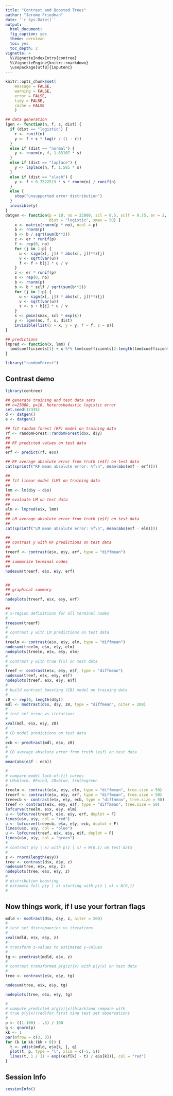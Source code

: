 ```yaml
---
title: "Contrast and Boosted Trees"
author: "Jerome Friedman"
date: '`r Sys.Date()`'
output:
  html_document:
  fig_caption: yes
  theme: cerulean
  toc: yes
  toc_depth: 2
vignette: >
  %\VignetteIndexEntry{contree}
  %\VignetteEngine{knitr::rmarkdown}
  \usepackage[utf8]{inputenc}
---
```


```r
knitr::opts_chunk$set(
    message = FALSE,
    warning = FALSE,
    error = FALSE,
    tidy = FALSE,
    cache = FALSE
    )

## data generation
lgen <- function(n, f, s, dist) {
  if (dist == "logistic") {
    r <- runif(n)
    y <- f + s * log(r / (1 - r))
  }
  else if (dist == "normal") {
    y <- rnorm(n, f, 1.63107 * s)
  }
  else if (dist == "laplace") {
    y <- laplace(n, f, 1.585 * s)
  }
  else if (dist == "slash") {
    y <- f + 0.7522519 * s * rnorm(n) / runif(n)
  }
  else {
    stop("unsupported error distribution")
  }
  invisible(y)
}
datgen <- function(p = 10, no = 25000, scl = 0.5, sclf = 0.75, er = 2,
                   dist = "logistic", smax = 50) {
    x <- matrix(rnorm(p * no), ncol = p)
    b <- rnorm(p)
    b <- b / sqrt(sum(b**2))
    z <- er * runif(p)
    f <- rep(0, no)
    for (j in 1:p) {
      u <- sign(x[, j]) * abs(x[, j])**z[j]
      v <- sqrt(var(u))
      f <- f + b[j] * u / v
    }
    z <- er * runif(p)
    s <- rep(0, no)
    b <- rnorm(p)
    b <- b * sclf / sqrt(sum(b**2))
    for (j in 1:p) {
      u <- sign(x[, j]) * abs(x[, j])**z[j]
      v <- sqrt(var(u))
      s <- s + b[j] * u / v
    }
    s <- pmin(smax, scl * exp(s))
    y <- lgen(no, f, s, dist)
    invisible(list(x = x, y = y, f = f, s = s))
}

## predictions
lmpred <- function(x, lmm) {
  lmm$coefficients[1] + x %*% lmm$coefficients[2:length(lmm$coefficients)]
}

library("randomForest")

```

## Contrast demo


```r
library(contree)

## generate training and test data sets
## n=25000, p=10, heteroskedastic logistic error
set.seed(12345)
d <- datgen()
e <- datgen()

## fit random forest (RF) model on training data
rf <- randomForest::randomForest(d$x, d$y)
##
## RF predicted values on test data
##
erf <- predict(rf, e$x)

## RF average absolute error from truth (e$f) on test data
cat(sprintf("RF mean absolute error: %f\n", mean(abs(e$f - erf))))

##
## fit linear model (LM) on training data
##
lmm <- lm(d$y ~ d$x)
##
## evaluate LM on test data
##
elm <- lmpred(e$x, lmm)
##
## LM average absolute error from truth (e$f) on test data
##
cat(sprintf("LM mean absolute error: %f\n", mean(abs(e$f - elm))))

##
## contrast y with RF predictions on test data
##
treerf <- contrast(e$x, e$y, erf, type = "diffmean")
##
## summarize terminal nodes
##
nodesum(treerf, e$x, e$y, erf)


##
## graphical summary
##
nodeplots(treerf, e$x, e$y, erf)

##
# x-region definitions for all terminal nodes
#
treesum(treerf)
#
# contrast y with LM predictions on test data
#
treelm <- contrast(e$x, e$y, elm, type = "diffmean")
nodesum(treelm, e$x, e$y, elm)
nodeplots(treelm, e$x, e$y, elm)
#
# contrast y with true f(x) on test data
#
treef <- contrast(e$x, e$y, e$f, type = "diffmean")
nodesum(treef, e$x, e$y, e$f)
nodeplots(treef, e$x, e$y, e$f)
#
# build contrast boosting (CB) model on training data
#
z0 <- rep(0, length(d$y))
mdl <- modtrast(d$x, d$y, z0, type = "diffmean", niter = 200)
#
# test set error vs iterations
#
xval(mdl, e$x, e$y, z0)
#
# CB model predictions on test data
#
ecb <- predtrast(mdl, e$x, z0)
#
# CB average absolute error from truth (e$f) on test data
#
mean(abs(e$f - ecb))
```

```r
#
# compare model lack-of-fit curves
# LM=black, RF=red, CB=blue, truth=green
#
treelm <- contrast(e$x, e$y, elm, type = "diffmean", tree.size = 50)
treerf <- contrast(e$x, e$y, erf, type = "diffmean", tree.size = 50)
treeecb <- contrast(e$x, e$y, ecb, type = "diffmean", tree.size = 50)
treef <- contrast(e$x, e$y, e$f, type = "diffmean", tree.size = 50)
lofcurve(treelm, e$x, e$y, elm)
u <- lofcurve(treerf, e$x, e$y, erf, doplot = F)
lines(u$x, u$y, col = "red")
u <- lofcurve(treeecb, e$x, e$y, ecb, doplot = F)
lines(u$x, u$y, col = "blue")
u <- lofcurve(treef, e$x, e$y, e$f, doplot = F)
lines(u$x, u$y, col = "green")
#
# contrast p(y | x) with p(z | x) = N(0,1) on test data
#
z <- rnorm(length(e$y))
tree <- contrast(d$x, d$y, z)
nodesum(tree, e$x, e$y, z)
nodeplots(tree, e$x, e$y, z)
#
# distribution boosting
# estimate full p(y | x) starting with p(z | x) = N(0,1)
#
```

## Now things work, if I use your fortran flags

```r

mdld <- modtrast(d$x, d$y, z, niter = 200)
#
# test set discrepancies vs iterations
#
xval(mdld, e$x, e$y, z)
#
# transform z-values to estimated y-values
#
tg <- predtrast(mdld, e$x, z)
#
# contrast transformed p(g(z)|x) with p(y|x) on test data
#
tree <- contrast(e$x, e$y, tg)

nodesum(tree, e$x, e$y, tg)
```

```r
nodeplots(tree, e$x, e$y, tg)
```

```r
#
# compute predicted p(g(z)|x)(black)and compare with
# true p(y|x)(red)for first nine test set observations
#
p <- ((1:100) - .5) / 100
q <- qnorm(p)
kk <- 1
par(mfrow = c(3, 3))
for (k in kk:(kk + 8)) {
  t <- ydist(mdld, e$x[k, ], q)
  plot(t, p, type = "l", xlim = c(-5, 5))
  lines(t, 1 / (1 + exp((e$f[k] - t) / e$s[k])), col = "red")
}
```

## Session Info


```r
sessionInfo()
```
